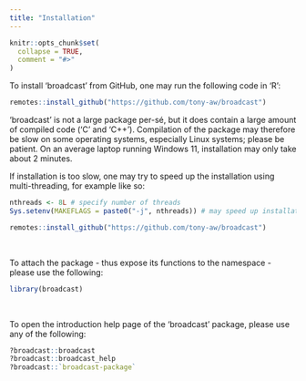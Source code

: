 ```yaml
---
title: "Installation"
---
```


```r
knitr::opts_chunk$set(
  collapse = TRUE,
  comment = "#>"
)
```


To install 'broadcast' from GitHub, one may run the following code in 'R':

```r

remotes::install_github("https://github.com/tony-aw/broadcast")

```


'broadcast' is not a large package per-sé, but it does contain a large amount of compiled code ('C' and 'C++'). Compilation of the package may therefore be slow on some operating systems, especially Linux systems; please be patient. On an average laptop running Windows 11, installation may only take about 2 minutes.

If installation is too slow, one may try to speed up the installation using multi-threading, for example like so:

```r

nthreads <- 8L # specify number of threads
Sys.setenv(MAKEFLAGS = paste0("-j", nthreads)) # may speed up installation

remotes::install_github("https://github.com/tony-aw/broadcast")

```


&nbsp;

To attach the package - thus expose its functions to the namespace - please use the following:

```r

library(broadcast)

```


&nbsp;

To open the introduction help page of the ‘broadcast’ package, please use any of the following:

```r

?broadcast::broadcast
?broadcast::broadcast_help
?broadcast::`broadcast-package`

```


&nbsp;
&nbsp;
